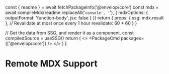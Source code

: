 
  const { readme } = await fetchPackageInfo('@envelop/core')
  const mdx = await compileMdx(readme.replaceAll('```console', '```'), {
    mdxOptions: {
      outputFormat: 'function-body',
      jsx: false
    }
  })
  return {
    props: {
      ssg: mdx.result
    },
    // Revalidate at most once every 1 hour
    revalidate: 60 * 60
  }
}

  // Get the data from SSG, and render it as a component.
  const compiledSource = useSSG()
  return (
    <>
      <PackageCmd packages={['@envelop/core']} />
      <MDXRemote compiledSource={compiledSource} />
    </>
  )
}

# Remote MDX Support

<PackageApiDocs />
